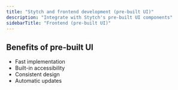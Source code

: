 ```yaml
---
title: "Stytch and frontend development (pre-built UI)"
description: "Integrate with Stytch's pre-built UI components"
sidebarTitle: "Frontend (pre-built UI)"
---
```


## Benefits of pre-built UI

- Fast implementation
- Built-in accessibility
- Consistent design
- Automatic updates
